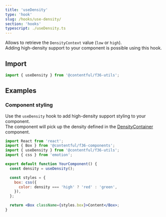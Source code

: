 ```yaml
---
title: 'useDensity'
type: 'hook'
slug: /hooks/use-density/
section: 'hooks'
typescript: ./useDensity.ts
---
```


Allows to retrieve the `DensityContext` value (`low` or `high`).  
Adding high-density support to your component is possible using this hook.

## Import

```jsx static=true
import { useDensity } from '@contentful/f36-utils';
```

## Examples

### Component styling

Use the `useDensity` hook to add high-density support styling to your component.  
The component will pick up the density defined in the [DensityContainer](/components/density-container) component.

```jsx
import React from 'react';
import { Box } from '@contentful/f36-components';
import { useDensity } from '@contentful/f36-utils';
import { css } from 'emotion';

export default function YourComponent() {
  const density = useDensity();

  const styles = {
    box: css({
      color: density === 'high' ? 'red' : 'green',
    }),
  };

  return <Box className={styles.box}>Content</Box>;
}
```

